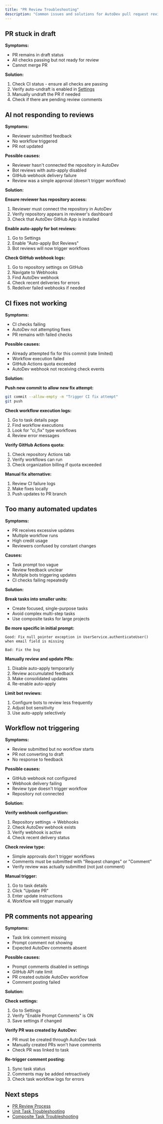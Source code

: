 ```yaml
---
title: "PR Review Troubleshooting"
description: "Common issues and solutions for AutoDev pull request reviews"
---
```


## PR stuck in draft

**Symptoms:**
- PR remains in draft status
- All checks passing but not ready for review
- Cannot merge PR

**Solution:**
1. Check CI status - ensure all checks are passing
2. Verify auto-undraft is enabled in [Settings](/autodev/reviewing-prs/index#settings)
3. Manually undraft the PR if needed
4. Check if there are pending review comments

## AI not responding to reviews

**Symptoms:**
- Reviewer submitted feedback
- No workflow triggered
- PR not updated

**Possible causes:**
- Reviewer hasn't connected the repository in AutoDev
- Bot reviews with auto-apply disabled
- GitHub webhook delivery failure
- Review was a simple approval (doesn't trigger workflow)

**Solution:**

**Ensure reviewer has repository access:**
1. Reviewer must connect the repository in AutoDev
2. Verify repository appears in reviewer's dashboard
3. Check that AutoDev GitHub App is installed

**Enable auto-apply for bot reviews:**
1. Go to Settings
2. Enable "Auto-apply Bot Reviews"
3. Bot reviews will now trigger workflows

**Check GitHub webhook logs:**
1. Go to repository settings on GitHub
2. Navigate to Webhooks
3. Find AutoDev webhook
4. Check recent deliveries for errors
5. Redeliver failed webhooks if needed

## CI fixes not working

**Symptoms:**
- CI checks failing
- AutoDev not attempting fixes
- PR remains with failed checks

**Possible causes:**
- Already attempted fix for this commit (rate limited)
- Workflow execution failed
- GitHub Actions quota exceeded
- AutoDev webhook not receiving check events

**Solution:**

**Push new commit to allow new fix attempt:**
```bash
git commit --allow-empty -m "Trigger CI fix attempt"
git push
```

**Check workflow execution logs:**
1. Go to task details page
2. Find workflow executions
3. Look for "ci_fix" type workflows
4. Review error messages

**Verify GitHub Actions quota:**
1. Check repository Actions tab
2. Verify workflows can run
3. Check organization billing if quota exceeded

**Manual fix alternative:**
1. Review CI failure logs
2. Make fixes locally
3. Push updates to PR branch

## Too many automated updates

**Symptoms:**
- PR receives excessive updates
- Multiple workflow runs
- High credit usage
- Reviewers confused by constant changes

**Causes:**
- Task prompt too vague
- Review feedback unclear
- Multiple bots triggering updates
- CI checks failing repeatedly

**Solution:**

**Break tasks into smaller units:**
- Create focused, single-purpose tasks
- Avoid complex multi-step tasks
- Use composite tasks for large projects

**Be more specific in initial prompt:**
```
Good: Fix null pointer exception in UserService.authenticateUser()
when email field is missing

Bad: Fix the bug
```

**Manually review and update PRs:**
1. Disable auto-apply temporarily
2. Review accumulated feedback
3. Make consolidated updates
4. Re-enable auto-apply

**Limit bot reviews:**
1. Configure bots to review less frequently
2. Adjust bot sensitivity
3. Use auto-apply selectively

## Workflow not triggering

**Symptoms:**
- Review submitted but no workflow starts
- PR not converting to draft
- No response to feedback

**Possible causes:**
- GitHub webhook not configured
- Webhook delivery failing
- Review type doesn't trigger workflow
- Repository not connected

**Solution:**

**Verify webhook configuration:**
1. Repository settings → Webhooks
2. Check AutoDev webhook exists
3. Verify webhook is active
4. Check recent delivery status

**Check review type:**
- Simple approvals don't trigger workflows
- Comments must be submitted with "Request changes" or "Comment"
- Verify review was actually submitted (not just comment)

**Manual trigger:**
1. Go to task details
2. Click "Update PR"
3. Enter update instructions
4. Workflow will trigger manually

## PR comments not appearing

**Symptoms:**
- Task link comment missing
- Prompt comment not showing
- Expected AutoDev comments absent

**Possible causes:**
- Prompt comments disabled in settings
- GitHub API rate limit
- PR created outside AutoDev workflow
- Comment posting failed

**Solution:**

**Check settings:**
1. Go to Settings
2. Verify "Enable Prompt Comments" is ON
3. Save settings if changed

**Verify PR was created by AutoDev:**
- PR must be created through AutoDev task
- Manually created PRs won't have comments
- Check PR was linked to task

**Re-trigger comment posting:**
1. Sync task status
2. Comments may be added retroactively
3. Check task workflow logs for errors

## Next steps

- [PR Review Process](/autodev/reviewing-prs/index)
- [Unit Task Troubleshooting](/autodev/troubleshooting/unit-task)
- [Composite Task Troubleshooting](/autodev/troubleshooting/composite-task)
